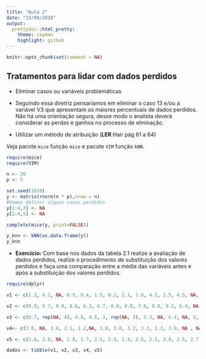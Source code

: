 ```yaml
---
title: "Aula 2"
date: "23/08/2018"
output:
  prettydoc::html_pretty:
    theme: cayman
    highlight: github
---
```


```r
knitr::opts_chunk$set(comment = NA)
```

## Tratamentos para lidar com dados perdidos

- Eliminar casos ou variáveis problemáticas

- Seguindo essa diretriz pensaríamos em eliminar o caso 13 e/ou a variável V3 que apresentam os maiores percentuais de dados perdidos. Não há uma orientação segura, desse modo o analista deverá considerar as perdas e ganhos no processo de elminação.

- Utilizar um método de atribuição (**LER** Hair pág 61 a 64) 

Veja pacote `mice` função `mice` e pacote `VIM` função `kNN`.

```r
require(mice)
require(VIM)

n <- 20
p <- 5

set.seed(1010)
y <- matrix(rnorm(n * p),nrow = n)
#Vamos definir alguns casos perdidos
y[1:4,3] <- NA
y[2:4,5] <- NA

complete(mice(y, print=FALSE))

y_knn <- kNN(as.data.frame(y))
y_knn

```


+ **Exercício:** Com base nos dados da tabela 2.1 realize a avaliação de dados perdidos, realize o procedimento de substituição dos valores perdidos e faça uma comparação entre a média das variáveis antes e após a substituição dos valores perdidos.

```r
require(dplyr)

v1 <- c(1.3, 4.1, NA, 0.9, 0.4, 1.5, 0.2, 2.1, 1.8, 4.5, 2.5, 4.5, NA, 2.8, 3.7, 1.6, 0.5, 2.8, 2.2, 1.8)

v2 <- c(9.9, 5.7, 9.9, 8.6, 8.3, 6.7, 8.8, 8.0, 7.6, 8.0, 9.2, 6.4, NA, 6.1, NA, 6.4, 9.2, 5.2, 6.7, 9.0)

v3 <- c(6.7, rep(NA, 4), 4.8, 4.5, 3, rep(NA, 3), 5.3, NA, 6.4, NA, 5, NA, 5, NA, 5)

v4<- c(3.0, NA, 3.0, 2.1, 1.2,NA, 3.0, 3.8, 3.2, 3.3, 3.3, 3.0, NA , NA, 3.0, NA, 3.3, NA, 2.6, 2.2)

v5 <- c(2.6, 2.9, NA, 1.8, 1.7, 2.5, 2.4, 1.4, 2.5, 2.2, 3.9, 2.5, 2.7, 3.8, NA, 2.1, 2.8, 2.7, 2.9, 3)

dados <- tibble(v1, v2, v3, v4, v5)
```


